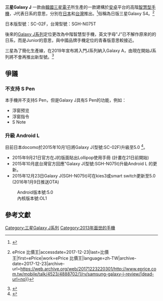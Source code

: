 {{not|三星Galaxy J系列}}
{{NoteTA|G1=IT|G2=Communication}}
{{Infobox Mobile
| name         = Samsung Galaxy J
| image        = File:Galaxy J SC-02F Lapis Blue 1.jpg
| image2       = 
| imagesize    = 200px
| caption      = 
| slogan       = 
| manufacturer = [[三星電子|三星電子]]
| available    =
| carrier      =
| released     =
| status       = 
| related      =[[Samsung_Galaxy_J5|Samsung Galaxy J5]] <br/>[[Samsung_Galaxy_J7|Samsung Galaxy J7]]<br/>
| display      = {{convert|5|in|mm|abbr=on}} [[Super_AMOLED|Super AMOLED]] 441 [[Pixel_density|ppi]] (1920×1080) (PenTile matrix) (16:9 aspect ratio) 
| form         = [[平板手機|平板手機]]
| type         = [[Capacitive_display|Capacitive]] [[Touchscreen_mobile_device|touchscreen]] [[smartphone|smartphone]]
| rear_camera  = 13-megapixel, camera with [[autofocus|autofocus]], [[Back-illuminated_sensor|BSI]], 1080p and [[4K_resolution|4K]] video recording
| front_camera = 200萬畫素  1080p HD 攝影功能
| media_formats=
| os           = [[Android|Android]]4.3->[[Android|Android]]4.4.2->[[Android|Android]]5.0
| soc          = Samsung [[Exynos_(system_on_chip)|Exynos 5 Octa 5420]] (GSM version)<br /> [[Qualcomm|Qualcomm]] 
| cpu          = [[高通|高通]] [[Snapdragon|Snapdragon 800]] 2.3GHz 四核心 Krait 400
| gpu          = [[ARM_Holdings|ARM]] [[Mali_(GPU)|Mali T628MP6]] GPU (GSM version)<br />
[[Adreno|Adreno 330]] (LTE version)
| memory       = 3 GB [[Mobile_DDR#LPDDR3|LPDDR3]]
| storage      = 16^/32/64 GB [[flash_memory|flash memory]]
| memory_card  = [[microSD|microSD]]XC up to 64 GB
| connectivity =  {{Collapsible list
|title=
|[[Wi-Fi|Wi-Fi]] :[[IEEE_802.11|802.11]] [[IEEE_802.11a-1999|a]]/[[IEEE_802.11b-1999|b]]/[[IEEE_802.11g-2003|g]]/[[IEEE_802.11n-2009|n]]/[[IEEE_802.11ac|ac]] (2.4/5 GHz)
|[[Wi-Fi直连|Wi-Fi直连]]
|[[热点_(Wi-Fi)|Wi-Fi热点]]
|[[数字生活网络联盟|DLNA]]
|[[Miracast|Miracast]]
|[[GPS|GPS]]/[[GLONASS|GLONASS]]
|[[近场通讯|NFC]]
|[[蓝牙|蓝牙]] 4.0
|[[红外|红外]]
|[[USB_2.0|USB 2.0]] (Micro-B port, USB charging)
|[[USB_On-The-Go|USB OTG]] 1.3
|[[移动高清连接技术|MHL]] 2.0
|[[HDMI|HDMI]]（电视输出，通过MHL A\V连接）
|3.5 毫米[[TRS端子|耳机插孔]]
}}
| media        = mp4, MP3, WMA, MPEG, 3GP, AAF, GIF, ASF, DAT, M4V, SVI, FLA, FLR, WRAP, PPG, Ogg, WMV
| battery      = 2600 mAh
| size         = 151.1 x 79.1 x 8.3mm
| weight       = 168g
| sar          = 0.36 W/kg (body)
| music        =
| series       =
| unitssold    = 
| predecessor  = 
| successor    = 
| website      = [http://www.samsung.com/global/microsite/galaxynote3%2bgear/ Official website]
| other        =
}}

'''三星Galaxy J''' 一款由[[韓國|韓國]][[三星電子|三星電子]]所生產的一款建構於[[安卓|安卓]]平台的高階[[智慧型手機|智慧型手機]]，J代表日系的意思，分別在[[日本|日本]]和[[台灣|台灣]]推出。<ref>{{Cite web|url=https://www.gsmarena.com/samsung_galaxy_j-5887.php|title=Samsung Galaxy J - Full phone specifications|accessdate=2017-12-23|work=www.gsmarena.com|language=en-US|archive-url=https://web.archive.org/web/20180125195820/https://www.gsmarena.com/samsung_galaxy_j-5887.php|archive-date=2018-01-25|dead-url=yes}}</ref>俗稱為日版三星Galaxy S4。<ref>{{Cite web|url=http://www.eprice.com.tw/mobile/talk/4523/4888702/1/rv/samsung-galaxy-j-review/|title=日皮韓骨 年終壓軸：日版 Galaxy J 空降評測 (開箱、評價、規格) - 手機新聞 {{!}} ePrice 比價王|accessdate=2017-12-23|last=比價王|first=ePrice|work=ePrice 比價王|language=zh-TW|archive-date=2017-12-23|archive-url=https://web.archive.org/web/20171223220301/http://www.eprice.com.tw/mobile/talk/4523/4888702/1/rv/samsung-galaxy-j-review/|dead-url=no}}</ref>

日本版型號：SC-02F，台灣型號：SGH-N075T

後來的[[三星Galaxy_J系列|Galaxy J系列]]定位更改為中階智慧型手機，英文字母"J"已不解作原來的的日系，而是Junior的意思，與中國品牌手機定位的青春版意思較接近。

三星為了簡化生產線，在2019年宣布將入門J系列納入Galaxy A，由現在開始J系列將不會再推出新型號。<ref>{{Cite web|url=https://www.notebookcheck.net/Samsung-confirms-Galaxy-J-is-now-Galaxy-A.415991.0.html|title=Samsung confirms: Galaxy J is now Galaxy A|accessdate=2019-05-06|work=notebookcheck.net|language=en-US|archive-date=2019-09-14|archive-url=https://web.archive.org/web/20190914142458/https://www.notebookcheck.net/Samsung-confirms-Galaxy-J-is-now-Galaxy-A.415991.0.html|dead-url=no}}</ref>

== 爭議 ==
=== 不支持 S Pen ===
本手機并不支持S Pen，但是Galaxy J具有S Pen的功能，例如：
*浮窗预览
*浮窗指令
*S Note
=== 升級 Android L === 
目前日本docomo於2015年10月1日將Galaxy J(型號:SC-02F)升級至5.0
<ref>{{Cite web |url=https://www.nttdocomo.co.jp/info/notice/page/150604_01_m.html |title=存档副本 |accessdate=2015-09-14 |archive-date=2015-07-28 |archive-url=https://web.archive.org/web/20150728171026/https://www.nttdocomo.co.jp/info/notice/page/150604_01_m.html |dead-url=no }}</ref>。
*2015年9月21日官方在J的版面貼出Lollipop使用手冊 (計畫在21日前開始)
*2015年10月底台灣官方回應"Galaxy J(型號:SGH-N075t)升級Android L 的更新。
*2015年12月23日Galaxy J(SGH-N075t)可在kies3或smart switch更新至5.0 (2016年1月9日推送OTA)
:Android版本號:5.0
:內核版本號:OL1

==參考文獻==
{{Reflist|2}}{{commons category|Samsung Galaxy J}}
{{Samsung smartphones}}
{{Galaxy J}}

[[Category:三星Galaxy_J系列|Category:三星Galaxy J系列]]
[[Category:2013年面世的手機|Category:2013年面世的手機]]